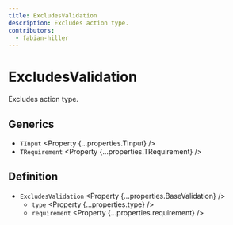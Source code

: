 ```yaml
---
title: ExcludesValidation
description: Excludes action type.
contributors:
  - fabian-hiller
---
```



# ExcludesValidation

Excludes action type.

## Generics

- `TInput` <Property {...properties.TInput} />
- `TRequirement` <Property {...properties.TRequirement} />

## Definition

- `ExcludesValidation` <Property {...properties.BaseValidation} />
  - `type` <Property {...properties.type} />
  - `requirement` <Property {...properties.requirement} />
